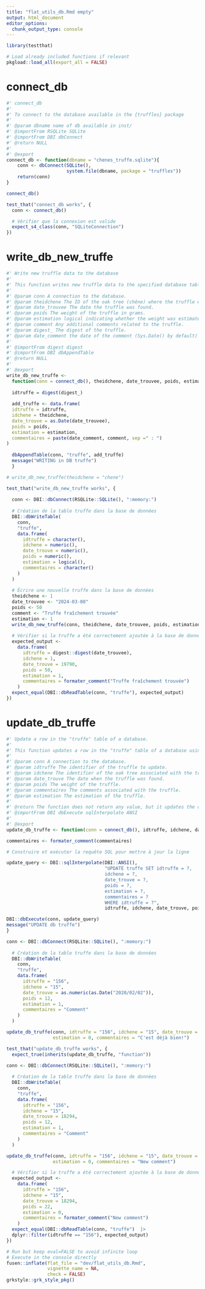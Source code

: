 ```yaml
---
title: "flat_utils_db.Rmd empty"
output: html_document
editor_options: 
  chunk_output_type: console
---
```


```r
library(testthat)
```

```r
# Load already included functions if relevant
pkgload::load_all(export_all = FALSE)
```

# connect_db
    
```r
#' connect_db
#' 
#' To connect to the database available in the {truffles} package
#' 
#' @param dbname name of db available in inst/
#' @importFrom RSQLite SQLite
#' @importFrom DBI dbConnect
#' @return NULL
#' 
#' @export
connect_db <- function(dbname = "chenes_truffe.sqlite"){
    conn <- dbConnect(SQLite(), 
                      system.file(dbname, package = "truffles"))
    return(conn)
}
```
  
```r
connect_db()
```
  
```r
test_that("connect_db works", {
  conn <- connect_db()

  # Vérifier que la connexion est valide
  expect_s4_class(conn, "SQLiteConnection")
})
```

# write_db_new_truffe
    
```r
#' Write new truffle data to the database
#' 
#' This function writes new truffle data to the specified database table.
#' 
#' @param conn A connection to the database.
#' @param theidchene The ID of the oak tree (chêne) where the truffle was found.
#' @param date_trouvee The date the truffle was found.
#' @param poids The weight of the truffle in grams.
#' @param estimation logical indicating whether the weight was estimated or not.
#' @param comment Any additional comments related to the truffle.
#' @param digest_ The digest of the truffle.
#' @param date_comment the date of the comment (Sys.Date() by default)
#'
#' @importFrom digest digest
#' @importFrom DBI dbAppendTable
#' @return NULL
#' 
#' @export
write_db_new_truffe <-
  function(conn = connect_db(), theidchene, date_trouvee, poids, estimation, comment, digest_ = Sys.time(), date_comment = Sys.Date()) {
    
  idtruffe = digest(digest_)
    
  add_truffe <- data.frame(
  idtruffe = idtruffe,
  idchene = theidchene,
  date_trouve = as.Date(date_trouvee),
  poids = poids,
  estimation = estimation,
  commentaires = paste(date_comment, comment, sep =" : ")
)
  
  dbAppendTable(conn, "truffe", add_truffe)
  message("WRITING in DB truffe")
  }
```
  
```r
# write_db_new_truffe(theidchene = "chene")
```
  
```r
test_that("write_db_new_truffe works", {
  
  conn <- DBI::dbConnect(RSQLite::SQLite(), ":memory:")
  
  # Création de la table truffe dans la base de données
  DBI::dbWriteTable(
    conn,
    "truffe",
    data.frame(
      idtruffe = character(),
      idchene = numeric(),
      date_trouve = numeric(),
      poids = numeric(),
      estimation = logical(),
      commentaires = character()
    )
  )
  
  # Écrire une nouvelle truffe dans la base de données
  theidchene <- 1
  date_trouvee <- "2024-03-08"
  poids <- 50
  comment <- "Truffe fraîchement trouvée"
  estimation <- 1
  write_db_new_truffe(conn, theidchene, date_trouvee, poids, estimation, comment, digest_ = date_trouvee)
  
  # Vérifier si la truffe a été correctement ajoutée à la base de données
  expected_output <-
    data.frame(
      idtruffe = digest::digest(date_trouvee),
      idchene = 1,
      date_trouve = 19790,
      poids = 50,
      estimation = 1,
      commentaires = formater_comment("Truffe fraîchement trouvée")
    )
  expect_equal(DBI::dbReadTable(conn, "truffe"), expected_output)
})
```


# update_db_truffe
    
```r
#' Update a row in the "truffe" table of a database.
#'
#' This function updates a row in the "truffe" table of a database using an SQL UPDATE query.
#'
#' @param conn A connection to the database.
#' @param idtruffe The identifier of the truffle to update.
#' @param idchene The identifier of the oak tree associated with the truffle.
#' @param date_trouve The date when the truffle was found.
#' @param poids The weight of the truffle.
#' @param commentaires The comments associated with the truffle.
#' @param estimation The estimation of the truffle.
#'
#' @return The function does not return any value, but it updates the corresponding row in the "truffe" table of the database.
#' @importFrom DBI dbExecute sqlInterpolate ANSI
#' 
#' @export
update_db_truffe <- function(conn = connect_db(), idtruffe, idchene, date_trouve, poids, commentaires, estimation){

commentaires <- formater_comment(commentaires)

# Construire et exécuter la requête SQL pour mettre à jour la ligne

update_query <- DBI::sqlInterpolate(DBI::ANSI(),
                                    "UPDATE truffe SET idtruffe = ?,
                                    idchene = ?, 
                                    date_trouve = ?, 
                                    poids = ?, 
                                    estimation = ?, 
                                    commentaires = ?
                                    WHERE idtruffe = ?",
                                    idtruffe, idchene, date_trouve, poids, estimation, commentaires, idtruffe)

DBI::dbExecute(conn, update_query)
message("UPDATE db truffe")
}
```
  
```r

conn <- DBI::dbConnect(RSQLite::SQLite(), ":memory:")
  
  # Création de la table truffe dans la base de données
  DBI::dbWriteTable(
    conn,
    "truffe",
    data.frame(
      idtruffe = "156",
      idchene = "15",
      date_trouve = as.numeric(as.Date("2020/02/02")),
      poids = 12,
      estimation = 1,
      commentaires = "Comment"
    )
  )

update_db_truffe(conn, idtruffe = "156", idchene = "15", date_trouve = as.numeric(as.Date("2020/02/02")), poids = 22, 
                 estimation = 0, commentaires = "C'est déjà bien!")
```
  
```r
test_that("update_db_truffe works", {
  expect_true(inherits(update_db_truffe, "function")) 

conn <- DBI::dbConnect(RSQLite::SQLite(), ":memory:")
  
  # Création de la table truffe dans la base de données
  DBI::dbWriteTable(
    conn,
    "truffe",
    data.frame(
      idtruffe = "156",
      idchene = "15",
      date_trouve = 18294,
      poids = 12,
      estimation = 1,
      commentaires = "Comment"
    )
  )

update_db_truffe(conn, idtruffe = "156", idchene = "15", date_trouve = 18294, poids = 22, 
                 estimation = 0, commentaires = "New comment")

  # Vérifier si la truffe a été correctement ajoutée à la base de données
  expected_output <-
    data.frame(
      idtruffe = "156",
      idchene = "15",
      date_trouve = 18294,
      poids = 22,
      estimation = 0,
      commentaires = formater_comment("New comment")
    )
  expect_equal(DBI::dbReadTable(conn, "truffe")  |> 
  dplyr::filter(idtruffe == "156"), expected_output)
})
```
  


```r
# Run but keep eval=FALSE to avoid infinite loop
# Execute in the console directly
fusen::inflate(flat_file = "dev/flat_utils_db.Rmd", 
               vignette_name = NA, 
               check = FALSE)
grkstyle::grk_style_pkg()
```
